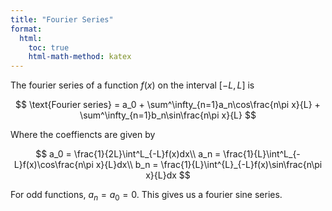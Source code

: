 ```yaml
---
title: "Fourier Series"
format:
  html:
    toc: true
    html-math-method: katex
---
```


The fourier series of a function $f(x)$ on the interval $[-L,L]$ is

$$
\text{Fourier series} = a_0 + \sum^\infty_{n=1}a_n\cos\frac{n\pi x}{L} + \sum^\infty_{n=1}b_n\sin\frac{n\pi x}{L}
$$

Where the coeffiencts are given by

$$
a_0 = \frac{1}{2L}\int^L_{-L}f(x)dx\\
a_n = \frac{1}{L}\int^L_{-L}f(x)\cos\frac{n\pi x}{L}dx\\
b_n = \frac{1}{L}\int^{L}_{-L}f(x)\sin\frac{n\pi x}{L}dx
$$

For odd functions, $a_n = a_0 = 0$. This gives us a fourier sine series.